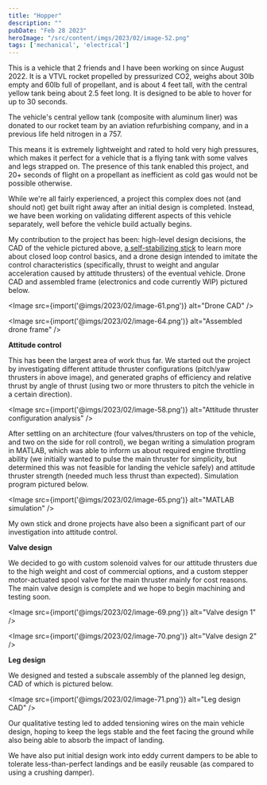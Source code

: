 ```yaml
---
title: "Hopper"
description: ""
pubDate: "Feb 28 2023"
heroImage: "/src/content/imgs/2023/02/image-52.png"
tags: ['mechanical', 'electrical']
---
```


This is a vehicle that 2 friends and I have been working on since August 2022. It is a VTVL rocket propelled by pressurized CO2, weighs about 30lb empty and 60lb full of propellant, and is about 4 feet tall, with the central yellow tank being about 2.5 feet long. It is designed to be able to hover for up to 30 seconds. 

The vehicle's central yellow tank (composite with aluminum liner) was donated to our rocket team by an aviation refurbishing company, and in a previous life held nitrogen in a 757.

This means it is extremely lightweight and rated to hold very high pressures, which makes it perfect for a vehicle that is a flying tank with some valves and legs strapped on. The presence of this tank enabled this project, and 20+ seconds of flight on a propellant as inefficient as cold gas would not be possible otherwise.

While we're all fairly experienced, a project this complex does not (and should not) get built right away after an initial design is completed. Instead, we have been working on validating different aspects of this vehicle separately, well before the vehicle build actually begins.

My contribution to the project has been: high-level design decisions, the CAD of the vehicle pictured above, [a self-stabilizing stick](portfolio/projects/closed-loop-control-self-stabilizing-stick/index.html) to learn more about closed loop control basics, and a drone design intended to imitate the control characteristics (specifically, thrust to weight and angular acceleration caused by attitude thrusters) of the eventual vehicle. Drone CAD and assembled frame (electronics and code currently WIP) pictured below.

<Image src={import('@imgs/2023/02/image-61.png')} alt="Drone CAD" />

<Image src={import('@imgs/2023/02/image-64.png')} alt="Assembled drone frame" />

**Attitude control**

This has been the largest area of work thus far.  We started out the project by investigating different attitude thruster configurations (pitch/yaw thrusters in above image), and generated graphs of efficiency and relative thrust by angle of thrust (using two or more thrusters to pitch the vehicle in a certain direction).

<Image src={import('@imgs/2023/02/image-58.png')} alt="Attitude thruster configuration analysis" />

After settling on an architecture (four valves/thrusters on top of the vehicle, and two on the side for roll control), we began writing a simulation program in MATLAB, which was able to inform us about required engine throttling ability (we initially wanted to pulse the main thruster for simplicity, but determined this was not feasible for landing the vehicle safely) and attitude thruster strength (needed much less thrust than expected). Simulation program pictured below.

<Image src={import('@imgs/2023/02/image-65.png')} alt="MATLAB simulation" />

My own stick and drone projects have also been a significant part of our investigation into attitude control.

**Valve design**

We decided to go with custom solenoid valves for our attitude thrusters due to the high weight and cost of commercial options, and a custom stepper motor-actuated spool valve for the main thruster mainly for cost reasons. The main valve design is complete and we hope to begin machining and testing soon.

<Image src={import('@imgs/2023/02/image-69.png')} alt="Valve design 1" />

<Image src={import('@imgs/2023/02/image-70.png')} alt="Valve design 2" />

**Leg design**

We designed and tested a subscale assembly of the planned leg design, CAD of which is pictured below.

<Image src={import('@imgs/2023/02/image-71.png')} alt="Leg design CAD" />

Our qualitative testing led to added tensioning wires on the main vehicle design, hoping to keep the legs stable and the feet facing the ground while also being able to absorb the impact of landing.

We have also put initial design work into eddy current dampers to be able to tolerate less-than-perfect landings and be easily reusable (as compared to using a crushing damper).